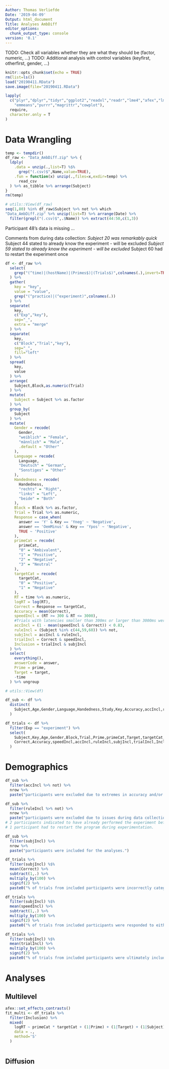 ```yaml
---
Author: Thomas Verliefde
Date: '2019-04-09'
Output: html_document
Title: Analyses AmbDiff
editor_options:
  chunk_output_type: console
version: '0.1'
---
```


TODO: Check all variables whether they are what they should be (factor, numeric, ...)
TODO: Additional analysis with control variables (keyfirst, otherfirst, gender, ...)

```r
knitr::opts_chunk$set(echo = TRUE)
rm(list=ls())
load("20190411.RData")
save.image(file="20190411.RData")
```

```r
lapply(
  c("plyr","dplyr","tidyr","ggplot2","readxl","readr","lme4","afex","lmerTest",
    "emmeans","purrr","magrittr","cowplot"),
  require,
  character.only = T
)
```

##################
# Data Wrangling #
##################

```r

temp <- tempdir()
df_raw <- "Data_AmbDiff.zip" %>% {
  ldply(
    .data = unzip(.,list=T) %$%
      grep("(.csv)$",Name,value=TRUE),
    .fun = function(x) unzip(.,files=x,exdir=temp) %>%
      read_csv
  ) %>% as_tibble %>% arrange(Subject)
}
rm(temp)

```

```r

# utils::View(df_raw)
seq(1,80) %in% df_raw$Subject %>% not %>% which
"Data_AmbDiff.zip" %>% unzip(list=T) %>% arrange(Date) %>%
  filter(grepl("(.csv)$",.$Name)) %>% extract(44:50,c(1,3))

```

Participant 48's data is missing ...

Comments from during data collection:
*Subject 20 was remarkably quick
*Subject 44 stated to already know the experiment - will be excluded
*Subject 59 stated to already know the experiment - will be excluded
*Subject 60 had to restart the experiment once

```r

df <- df_raw %>%
  select(
    grep("(^time)|(hostName)|(Primes$)|(Trials$)",colnames(.),invert=TRUE)
  ) %>%
  gather(
    key = "key",
    value = "value",
    grep("(^practice)|(^experiment)",colnames(.))
  ) %>%
  separate(
    key,
    c("Exp","key"),
    sep="_",
    extra = "merge"
  ) %>%
  separate(
    key,
    c("Block","Trial","key"),
    sep="_",
    fill="left"
  ) %>%
  spread(
    key,
    value
  ) %>%
  arrange(
    Subject,Block,as.numeric(Trial)
  ) %>%
  mutate(
    Subject = Subject %>% as.factor
  ) %>%
  group_by(
    Subject
  ) %>%
  mutate(
    Gender = recode(
      Gender,
      "weiblich" = "Female",
      "männlich" = "Male",
      .default = "Other"
    ),
    Language = recode(
      Language,
      "Deutsch" = "German",
      "Sonstiges" = "Other"
    ),
    Handedness = recode(
      Handedness,
      "rechts" = "Right",
      "links" = "Left",
      "beide" = "Both"
    ),
    Block = Block %>% as.factor,
    Trial = Trial %>% as.numeric,
    Response = case_when(
      answer == 'Y' & Key == 'Yneg' ~ 'Negative',
      answer == 'OemMinus' & Key == 'Ypos' ~ 'Negative',
      TRUE ~ 'Positive'
    ),
    primeCat = recode(
      primeCat,
      "0" = "Ambivalent",
      "1" = "Positive",
      "2" = "Negative",
      "3" = "Neutral"
    ),
    targetCat = recode(
      targetCat,
      "0" = "Positive",
      "1" = "Negative"
    ),
    RT = time %>% as.numeric,
    logRT = log(RT),
    Correct = Response == targetCat,
    Accuracy = mean(Correct),
    speedIncl = (RT >= 300 & RT <= 3000),
    #Trials with latencies smaller than 300ms or larger than 3000ms were excluded.
    accIncl = (1 - mean(speedIncl & Correct)) < 0.83,
    ruleIncl = (Subject %in% c(44,59,60)) %>% not,
    subjIncl = accIncl & ruleIncl,
    trialIncl = Correct & speedIncl,
    Inclusion = trialIncl & subjIncl
  ) %>%
  select(
    everything(),
    answerCode = answer,
    Prime = prime,
    Target = target,
    -time
  ) %>% ungroup

# utils::View(df)
```

```r

df_sub <- df %>%
  distinct(
    Subject,Age,Gender,Language,Handedness,Study,Key,Accuracy,accIncl,ruleIncl,subjIncl
  )

df_trials <- df %>%
  filter(Exp == "experiment") %>%
  select(
    Subject,Key,Age,Gender,Block,Trial,Prime,primeCat,Target,targetCat,Response,RT,logRT,
    Correct,Accuracy,speedIncl,accIncl,ruleIncl,subjIncl,trialIncl,Inclusion
  )

```

################
# Demographics #
################

```r

df_sub %>%
  filter(accIncl %>% not) %>%
  nrow %>%
  paste("participants were excluded due to extremes in accuracy and/or latency.")

df_sub %>%
  filter(ruleIncl %>% not) %>%
  nrow %>%
  paste("participants were excluded due to issues during data collection.")
# 2 participants indicated to have already performed the experiment before.
# 1 participant had to restart the program during experimentation.

df_sub %>%
  filter(subjIncl) %>%
  nrow %>%
  paste("participants were included for the analyses.")

```

```r

df_trials %>%
  filter(subjIncl) %$%
  mean(Correct) %>%
  subtract(1,.) %>%
  multiply_by(100) %>%
  signif(2) %>%
  paste0("% of trials from included participants were incorrectly categorised.")

df_trials %>%
  filter(subjIncl) %$%
  mean(speedIncl) %>%
  subtract(1,.) %>%
  multiply_by(100) %>%
  signif(2) %>%
  paste0("% of trials from included participants were responded to either too quickly (<300ms) or too slowly (>3000ms)")

df_trials %>%
  filter(subjIncl) %$%
  mean(trialIncl) %>%
  multiply_by(100) %>%
  signif(2) %>%
  paste0("% of trials from included participants were ultimately included, based on speed and accuracy.")

```



############
# Analyses #
############

################
## Multilevel ##
################

```r

afex::set_effects_contrasts()
fit_multi <- df_trials %>%
  filter(Inclusion) %>%
  mixed(
    logRT ~ primeCat * targetCat + (1|Prime) + (1|Target) + (1|Subject),
    data = .,
    method='S'
  )



```

###############
## Diffusion ##
###############

```r

```

